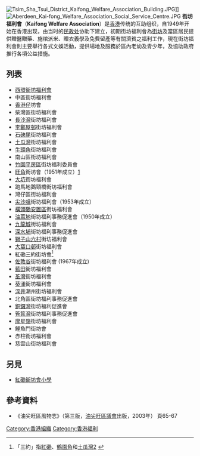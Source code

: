 [[File:Tsim_Sha_Tsui_District_Kaifong_Welfare_Association_Building.JPG|thumb]]]]
[[File:Aberdeen_Kai-fong_Welfare_Association_Social_Service_Centre.JPG|thumb]]
'''街坊福利會'''（'''Kaifong Welfare Association'''）是[[香港|香港]]传统的互助组织，自1949年开始在香港出现，由当时的[[民政事务总署|民政处]]协助下建立，初期街坊福利會為[[街坊|街坊]]及當區居民提供贈醫贈藥、施棺派米、贈衣義學及免費留產等有關濟貧之福利工作，現在街坊福利會則主要舉行各式文娛活動，提供場地及服務於區內老幼及青少年，及協助政府推行各項公益措施。

==列表==
*[[西環街坊福利會|西環街坊福利會]]
*中區街坊福利會
*[[香港仔|香港仔]]坊會
*柴灣區街坊福利會
*[[長沙灣|長沙灣]]街坊福利會
*[[李鄭屋邨|李鄭屋邨]]街坊福利會
*[[石硤尾|石硤尾]]街坊福利會
*[[土瓜灣|土瓜灣]]街坊福利會
*[[牛頭角|牛頭角]]街坊福利會
*南山區街坊福利會
*[[香港平房區#竹園平房區|竹園平房區]]街坊福利委員會
*[[旺角|旺角]]街坊會（1951年成立）[https://mkkfa.org.hk/]
*[[大坑_(香港)|大坑]]街坊福利會
*跑馬地鵝頸橋街坊福利會
*灣仔區街坊福利會
*[[尖沙咀|尖沙咀]]街坊福利會（1953年成立）
*[[橫頭磡安置區|橫頭磡安置區]]街坊福利會
*[[油蔴地|油蔴地]]街坊福利事務促進會（1950年成立）
*[[九龍城|九龍城]]街坊福利會
*[[深水埗|深水埔]]街坊福利事務促進會
*[[獅子山六村|獅子山六村]]街坊福利會
*[[大窩口邨|大窩口邨]]街坊福利會
*紅磡三約街坊會<ref>「三約」指[[紅磡|紅磡]]、[[鶴園|鶴園角]]和[[土瓜灣|土瓜灣]][https://www.hhkfa.org/] {{Wayback|url=https://www.hhkfa.org/ |date=20190904082253 }}</ref>
*[[佐敦谷|佐敦谷]]街坊福利會 (1967年成立)
*[[藍田_(香港)|藍田]]街坊福利會
*[[荃灣|荃灣]]街坊福利會
*[[葵涌|葵涌]]街坊福利會
*[[深井|深井]]潮州街坊福利會
*北角區街坊福利事務促進會
*[[銅鑼灣|銅鑼灣]]街坊福利促進會
*[[筲箕灣|筲箕灣]]街坊福利事務促進會
*[[摩星嶺|摩星嶺]]街坊福利會
*鯉魚門街坊會
*赤柱街坊福利會
*慈雲山街坊福利會

==另見==
*[[紅磡街坊會小學|紅磡街坊會小學]]

==參考資料==
*《油尖旺區風物志》（第三版，[[油尖旺區議會|油尖旺區議會]]出版，2003年） 頁65-67
{{reflist}}

{{香港社會小作品}}

[[Category:香港組織|Category:香港組織]]
[[Category:香港福利|Category:香港福利]]